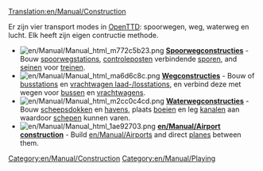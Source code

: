 [[Translation:en/Manual/Construction]]
{{nl/Manual/Inhoudsopgave}}

Er zijn vier transport modes in [[nl/Manual/Main Page|OpenTTD]]: spoorwegen, weg, waterweg en lucht. Elk heeft zijn eigen contructie methode.


*[[File:en/Manual/Manual html m772c5b23.png]] '''[[nl/Manual/Spoorwegconstructies|Spoorwegconstructies]]''' - Bouw [[nl/Manual/Spoorwegstation|spoorwegstations]], [[nl/Manual/Controleposten|controleposten]] verbindende [[nl/Manual/Bouw sporen|sporen]], and [[nl/Manual/Seinen|seinen]] voor [[nl/Manual/Treinen|treinen]].
*[[File:en/Manual/Manual html ma6d6c8c.png]] '''[[nl/Manual/Wegconstructies|Wegconstructies]]''' - Bouw of [[en/Manual/Loading Bays#bus-loading-bay|busstations]] en [[en/Manual/Loading Bays#lorry-loading-bay|vrachtwagen laad-/losstations]], en verbind deze met wegen voor [[nl/Manual/Base Set/Road Vehicles/Bussen|bussen]] en [[nl/Manual/Wegvoertuigen|vrachtwagens]].
*[[File:en/Manual/Manual html m2cc0c4cd.png]] '''[[nl/Manual/Waterwegconstructies|Waterwegconstructies]]''' - Bouw [[nl/Manual/Bouw dok|scheepsdokken]] en [[nl/Manual/Bouw haven|havens]], plaats [[nl/Manual/Plaats boeien|boeien]] en leg [[en/Manual/Water Transport Tiles|kanalen]] aan waardoor [[nl/Manual/Schepen|schepen]] kunnen varen.
*[[File:en/Manual/Manual html 1ae92703.png]] '''[[en/Manual/Airport construction]]''' - Build [[en/Manual/Airports]] and direct [[en/Manual/Aircraft|planes]] between them.

[[Category:en/Manual/Construction]]
[[Category:en/Manual/Playing]]